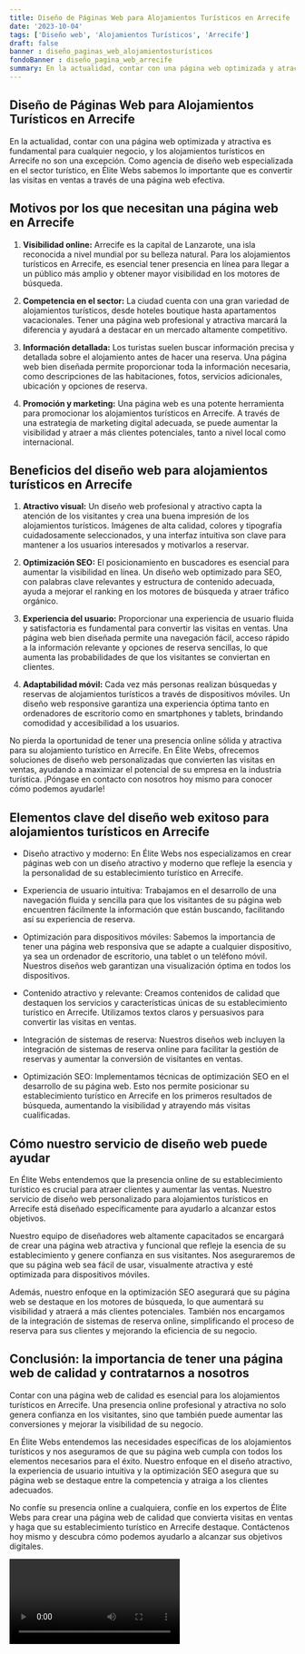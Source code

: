 ```yaml
---
title: Diseño de Páginas Web para Alojamientos Turísticos en Arrecife
date: '2023-10-04'
tags: ['Diseño web', 'Alojamientos Turísticos', 'Arrecife']
draft: false
banner : diseño_paginas_web_alojamientosturísticos
fondoBanner : diseño_pagina_web_arrecife
summary: En la actualidad, contar con una página web optimizada y atractiva es fundamental para cualquier negocio, y los alojamientos turísticos en Arrecife no son una excepción. Como agencia de diseño web especializada en el sector turístico, en Élite Webs sabemos lo importante que es convertir las visitas en ventas a través de una página web efectiva. 
---
```


## **Diseño de Páginas Web para Alojamientos Turísticos en Arrecife**

En la actualidad, contar con una página web optimizada y atractiva es fundamental para cualquier negocio, y los alojamientos turísticos en Arrecife no son una excepción. Como agencia de diseño web especializada en el sector turístico, en Élite Webs sabemos lo importante que es convertir las visitas en ventas a través de una página web efectiva. 

## **Motivos por los que necesitan una página web en Arrecife**

1. **Visibilidad online:** Arrecife es la capital de Lanzarote, una isla reconocida a nivel mundial por su belleza natural. Para los alojamientos turísticos en Arrecife, es esencial tener presencia en línea para llegar a un público más amplio y obtener mayor visibilidad en los motores de búsqueda.

2. **Competencia en el sector:** La ciudad cuenta con una gran variedad de alojamientos turísticos, desde hoteles boutique hasta apartamentos vacacionales. Tener una página web profesional y atractiva marcará la diferencia y ayudará a destacar en un mercado altamente competitivo.

3. **Información detallada:** Los turistas suelen buscar información precisa y detallada sobre el alojamiento antes de hacer una reserva. Una página web bien diseñada permite proporcionar toda la información necesaria, como descripciones de las habitaciones, fotos, servicios adicionales, ubicación y opciones de reserva.

4. **Promoción y marketing:** Una página web es una potente herramienta para promocionar los alojamientos turísticos en Arrecife. A través de una estrategia de marketing digital adecuada, se puede aumentar la visibilidad y atraer a más clientes potenciales, tanto a nivel local como internacional.

## **Beneficios del diseño web para alojamientos turísticos en Arrecife**

1. **Atractivo visual:** Un diseño web profesional y atractivo capta la atención de los visitantes y crea una buena impresión de los alojamientos turísticos. Imágenes de alta calidad, colores y tipografía cuidadosamente seleccionados, y una interfaz intuitiva son clave para mantener a los usuarios interesados y motivarlos a reservar.

2. **Optimización SEO:** El posicionamiento en buscadores es esencial para aumentar la visibilidad en línea. Un diseño web optimizado para SEO, con palabras clave relevantes y estructura de contenido adecuada, ayuda a mejorar el ranking en los motores de búsqueda y atraer tráfico orgánico.

3. **Experiencia del usuario:** Proporcionar una experiencia de usuario fluida y satisfactoria es fundamental para convertir las visitas en ventas. Una página web bien diseñada permite una navegación fácil, acceso rápido a la información relevante y opciones de reserva sencillas, lo que aumenta las probabilidades de que los visitantes se conviertan en clientes.

4. **Adaptabilidad móvil:** Cada vez más personas realizan búsquedas y reservas de alojamientos turísticos a través de dispositivos móviles. Un diseño web responsive garantiza una experiencia óptima tanto en ordenadores de escritorio como en smartphones y tablets, brindando comodidad y accesibilidad a los usuarios.

No pierda la oportunidad de tener una presencia online sólida y atractiva para su alojamiento turístico en Arrecife. En Élite Webs, ofrecemos soluciones de diseño web personalizadas que convierten las visitas en ventas, ayudando a maximizar el potencial de su empresa en la industria turística. ¡Póngase en contacto con nosotros hoy mismo para conocer cómo podemos ayudarle!

<GifSeo />

<Cta />

## Elementos clave del diseño web exitoso para alojamientos turísticos en Arrecife

- Diseño atractivo y moderno: En Élite Webs nos especializamos en crear páginas web con un diseño atractivo y moderno que refleje la esencia y la personalidad de su establecimiento turístico en Arrecife.

- Experiencia de usuario intuitiva: Trabajamos en el desarrollo de una navegación fluida y sencilla para que los visitantes de su página web encuentren fácilmente la información que están buscando, facilitando así su experiencia de reserva.

- Optimización para dispositivos móviles: Sabemos la importancia de tener una página web responsiva que se adapte a cualquier dispositivo, ya sea un ordenador de escritorio, una tablet o un teléfono móvil. Nuestros diseños web garantizan una visualización óptima en todos los dispositivos.

- Contenido atractivo y relevante: Creamos contenidos de calidad que destaquen los servicios y características únicas de su establecimiento turístico en Arrecife. Utilizamos textos claros y persuasivos para convertir las visitas en ventas.

- Integración de sistemas de reserva: Nuestros diseños web incluyen la integración de sistemas de reserva online para facilitar la gestión de reservas y aumentar la conversión de visitantes en ventas.

- Optimización SEO: Implementamos técnicas de optimización SEO en el desarrollo de su página web. Esto nos permite posicionar su establecimiento turístico en Arrecife en los primeros resultados de búsqueda, aumentando la visibilidad y atrayendo más visitas cualificadas.

## Cómo nuestro servicio de diseño web puede ayudar

En Élite Webs entendemos que la presencia online de su establecimiento turístico es crucial para atraer clientes y aumentar las ventas. Nuestro servicio de diseño web personalizado para alojamientos turísticos en Arrecife está diseñado específicamente para ayudarlo a alcanzar estos objetivos.

Nuestro equipo de diseñadores web altamente capacitados se encargará de crear una página web atractiva y funcional que refleje la esencia de su establecimiento y genere confianza en sus visitantes. Nos aseguraremos de que su página web sea fácil de usar, visualmente atractiva y esté optimizada para dispositivos móviles.

Además, nuestro enfoque en la optimización SEO asegurará que su página web se destaque en los motores de búsqueda, lo que aumentará su visibilidad y atraerá a más clientes potenciales. También nos encargamos de la integración de sistemas de reserva online, simplificando el proceso de reserva para sus clientes y mejorando la eficiencia de su negocio.

## Conclusión: la importancia de tener una página web de calidad y contratarnos a nosotros

Contar con una página web de calidad es esencial para los alojamientos turísticos en Arrecife. Una presencia online profesional y atractiva no solo genera confianza en los visitantes, sino que también puede aumentar las conversiones y mejorar la visibilidad de su negocio.

En Élite Webs entendemos las necesidades específicas de los alojamientos turísticos y nos aseguramos de que su página web cumpla con todos los elementos necesarios para el éxito. Nuestro enfoque en el diseño atractivo, la experiencia de usuario intuitiva y la optimización SEO asegura que su página web se destaque entre la competencia y atraiga a los clientes adecuados.

No confíe su presencia online a cualquiera, confíe en los expertos de Élite Webs para crear una página web de calidad que convierta visitas en ventas y haga que su establecimiento turístico en Arrecife destaque. Contáctenos hoy mismo y descubra cómo podemos ayudarlo a alcanzar sus objetivos digitales.

<Video />

<CtaBot job='Alojamientos Turísticos' city='Arrecife'/>

<Gmaps query='Arrecife+españa+maps' />